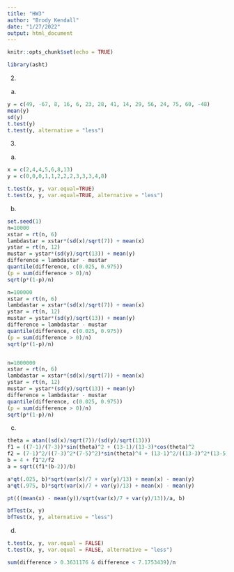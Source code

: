 ```yaml
---
title: "HW3"
author: "Brody Kendall"
date: "1/27/2022"
output: html_document
---
```


```r
knitr::opts_chunk$set(echo = TRUE)
```

```r
library(asht)
```


2.

(a)

```r
y = c(49, -67, 8, 16, 6, 23, 28, 41, 14, 29, 56, 24, 75, 60, -48)
mean(y)
sd(y)
t.test(y)
t.test(y, alternative = "less")
```



3. 

(a)

```r
x = c(2,4,4,5,6,8,13)
y = c(0,0,0,1,1,2,2,2,3,3,3,4,8)

t.test(x, y, var.equal=TRUE)
t.test(x, y, var.equal=TRUE, alternative = "less")
```

(b)

```r
set.seed(1)
n=10000
xstar = rt(n, 6)
lambdastar = xstar*(sd(x)/sqrt(7)) + mean(x)
ystar = rt(n, 12)
mustar = ystar*(sd(y)/sqrt(13)) + mean(y)
difference = lambdastar - mustar
quantile(difference, c(0.025, 0.975))
(p = sum(difference > 0)/n)
sqrt(p*(1-p)/n)

n=100000
xstar = rt(n, 6)
lambdastar = xstar*(sd(x)/sqrt(7)) + mean(x)
ystar = rt(n, 12)
mustar = ystar*(sd(y)/sqrt(13)) + mean(y)
difference = lambdastar - mustar
quantile(difference, c(0.025, 0.975))
(p = sum(difference > 0)/n)
sqrt(p*(1-p)/n)


n=1000000
xstar = rt(n, 6)
lambdastar = xstar*(sd(x)/sqrt(7)) + mean(x)
ystar = rt(n, 12)
mustar = ystar*(sd(y)/sqrt(13)) + mean(y)
difference = lambdastar - mustar
quantile(difference, c(0.025, 0.975))
(p = sum(difference > 0)/n)
sqrt(p*(1-p)/n)
```


(c)

```r
theta = atan((sd(x)/sqrt(7))/(sd(y)/sqrt(13)))
f1 = ((7-1)/(7-3))*sin(theta)^2 + (13-1)/(13-3)*cos(theta)^2
f2 = (7-1)^2/((7-3)^2*(7-5)^2)*sin(theta)^4 + (13-1)^2/((13-3)^2*(13-5))*cos(theta)^4
b = 4 + f1^2/f2
a = sqrt((f1*(b-2))/b)

a*qt(.025, b)*sqrt(var(x)/7 + var(y)/13) + mean(x) - mean(y)
a*qt(.975, b)*sqrt(var(x)/7 + var(y)/13) + mean(x) - mean(y)

pt(((mean(x) - mean(y))/sqrt(var(x)/7 + var(y)/13))/a, b)

bfTest(x, y)
bfTest(x, y, alternative = "less")
```


(d)

```r
t.test(x, y, var.equal = FALSE)
t.test(x, y, var.equal = FALSE, alternative = "less")

sum(difference > 0.3631176 & difference < 7.1753439)/n
```

